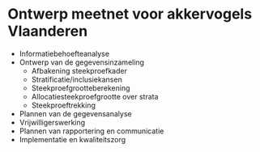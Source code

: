 # Ontwerp meetnet voor akkervogels Vlaanderen {#ontwerp-meetnet}

-   Informatiebehoefteanalyse
-   Ontwerp van de gegevensinzameling
    -   Afbakening steekproefkader
    -   Stratificatie/inclusiekansen
    -   Steekproefgrootteberekening
    -   Allocatiesteekproefgrootte over strata
    -   Steekproeftrekking
-   Plannen van de gegevensanalyse
-   Vrijwilligerswerking
-   Plannen van rapportering en communicatie
-   Implementatie en kwaliteitszorg
